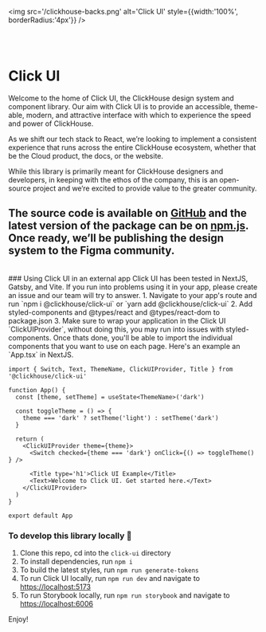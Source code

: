 
<img src='/clickhouse-backs.png' alt='Click UI' style={{width:'100%', borderRadius:'4px'}} />

<br /><br />

# Click UI
Welcome to the home of Click UI, the ClickHouse design system and component library. Our aim with Click UI is to provide an accessible, theme-able, modern, and attractive interface with which to experience the speed and power of ClickHouse.

As we shift our tech stack to React, we’re looking to implement a consistent experience that runs across the entire ClickHouse ecosystem, whether that be the Cloud product, the docs, or the website.

While this library is primarily meant for ClickHouse designers and developers, in keeping with the ethos of the company, this is an open-source project and we‘re excited to provide value to the greater community.

The source code is available on [GitHub](https://github.com/ClickHouse/click-ui) and the latest version of the package can be on [npm.js](https://www.npmjs.com/package/@clickhouse/click-ui). Once ready, we’ll be publishing the design system to the Figma community.
<br />
---
<br />
### Using Click UI in an external app
Click UI has been tested in NextJS, Gatsby, and Vite. If you run into problems using it in your app, please create an issue and our team will try to answer.
1. Navigate to your app's route and run
   `npm i @clickhouse/click-ui`
   or
   `yarn add @clickhouse/click-ui`
2. Add styled-components and @types/react and @types/react-dom to package.json
3. Make sure to wrap your application in the Click UI `ClickUIProvider`, without doing this, you may run into issues with styled-components. Once thats done, you'll be able to import the individual components that you want to use on each page. Here's an example an `App.tsx` in NextJS.

```
import { Switch, Text, ThemeName, ClickUIProvider, Title } from '@clickhouse/click-ui'

function App() {
  const [theme, setTheme] = useState<ThemeName>('dark')

  const toggleTheme = () => {
    theme === 'dark' ? setTheme('light') : setTheme('dark')
  }

  return (
    <ClickUIProvider theme={theme}>
      <Switch checked={theme === 'dark'} onClick={() => toggleTheme() } />

      <Title type='h1'>Click UI Example</Title>
      <Text>Welcome to Click UI. Get started here.</Text>
    </ClickUIProvider>
  )
}

export default App
```



### To develop this library locally 🚀
1. Clone this repo, cd into the `click-ui` directory
2. To install dependencies, run `npm i`
3. To build the latest styles, run `npm run generate-tokens`
4. To run Click UI locally, run `npm run dev` and navigate to [https://localhost:5173](https://localhost:5173)
5. To run Storybook locally, run `npm run storybook` and navigate to [https://localhost:6006](https://localhost:6006)

Enjoy!
